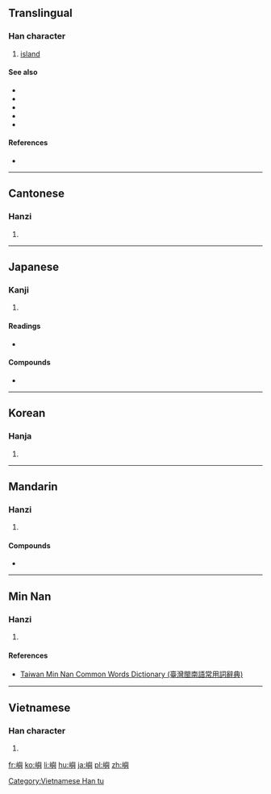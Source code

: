 {{also|屿}}
==Translingual==

===Han character===
{{Han char|rn=46|rad=山|as=14|sn=17|four=27781|canj=UHXC|ids=⿰山與}}

# [[island]]

====See also====
* {{l|mul|sc=Hani|島}}
* {{l|mul|sc=Hani|嶋}}
* {{l|mul|sc=Hani|嶌}}
* {{l|mul|sc=Hani|屿}}
* {{l|mul|sc=Hani|岛}}

====References====
* {{Han ref|kx=0321.250|dkj=08561|hdz=10800.210|uh=5DBC|ud=23996|bh=C0AC|bd=49324}}

----

==Cantonese==

===Hanzi===
{{yue-hanzi|jyut=[[jyu4]], [[zeoi6]]|y=yu4, jeui6|sim=屿}}

# {{defn|lang=yue|sort=山14}}

----

==Japanese==

===Kanji===
{{ja-kanji|grade=|rs=山14}}

# {{defn|lang=ja|sort=山14}}

====Readings====
* {{ja-readings|on=[[しょ]] (sho)|kun=[[しま]] (shima)}}

====Compounds====
* {{l|ja|島嶼|tr=[[とうしょ]], tōsho}}

----

==Korean==

===Hanja===
{{ko-hanja|hangeul=서|rv=seo|mr=sŏ|y=se}}

# {{defn|lang=ko|sort=山14}}

----

==Mandarin==

===Hanzi===
{{cmn-hanzi|sim=屿|pin=[[yǔ]] ([[yu3]])|wg=yü<sup>3</sup>}}

# {{defn|lang=cmn|sort=山14}}

====Compounds====
* {{l|ja|sc=Hant|島嶼|tr=dǎoyǔ}}

----

==Min Nan==

===Hanzi===
{{nan-hanzi|tlpa=[[sū]] (su<sup>7</sup>)}}

# {{defn|lang=nan|sort=山14}}

====References====
*[http://twblg.dict.edu.tw/holodict_new/index.html Taiwan Min Nan Common Words Dictionary (臺灣閩南語常用詞辭典)]

----

==Vietnamese==

===Han character===
{{vi-readings|rs=山14| hanviet = [[dữ]], [[tự]]}}

# {{defn|lang=vi|sort=山14}}

[[Category:Vietnamese Han tu]]

[[fr:嶼]]
[[ko:嶼]]
[[li:嶼]]
[[hu:嶼]]
[[ja:嶼]]
[[pl:嶼]]
[[zh:嶼]]